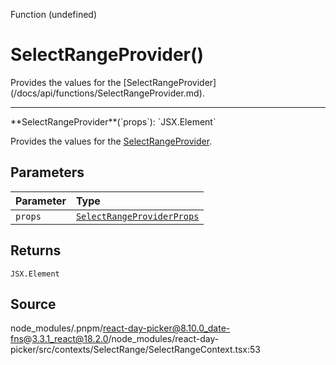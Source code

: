 <SectionTitle>Function (undefined)</SectionTitle>

# SelectRangeProvider()

<Description>
  Provides the values for the
  [SelectRangeProvider](/docs/api/functions/SelectRangeProvider.md).
</Description>

---

<a id="undefined" name="undefined"></a>

<SignatureMemberIdentifier>
  **SelectRangeProvider**(`props`): `JSX.Element`
</SignatureMemberIdentifier>

Provides the values for the [SelectRangeProvider](/docs/api/functions/SelectRangeProvider.md).

## Parameters

| Parameter | Type                                                                           |
| :-------- | :----------------------------------------------------------------------------- |
| `props`   | [`SelectRangeProviderProps`](/docs/api/interfaces/SelectRangeProviderProps.md) |

## Returns

`JSX.Element`

## Source

node_modules/.pnpm/react-day-picker@8.10.0_date-fns@3.3.1_react@18.2.0/node_modules/react-day-picker/src/contexts/SelectRange/SelectRangeContext.tsx:53
